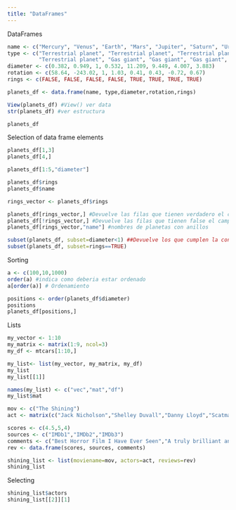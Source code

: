 ```yaml
---
title: "DataFrames"
---
```


DataFrames

```r

name <- c("Mercury", "Venus", "Earth", "Mars", "Jupiter", "Saturn", "Uranus", "Neptune")
type <- c("Terrestrial planet", "Terrestrial planet", "Terrestrial planet", 
          "Terrestrial planet", "Gas giant", "Gas giant", "Gas giant", "Gas giant")
diameter <- c(0.382, 0.949, 1, 0.532, 11.209, 9.449, 4.007, 3.883)
rotation <- c(58.64, -243.02, 1, 1.03, 0.41, 0.43, -0.72, 0.67)
rings <- c(FALSE, FALSE, FALSE, FALSE, TRUE, TRUE, TRUE, TRUE)

planets_df <- data.frame(name, type,diameter,rotation,rings)

View(planets_df) #View() ver data
str(planets_df) #ver estructura

planets_df
```
Selection of data frame elements
```r

planets_df[1,3]
planets_df[4,]

planets_df[1:5,"diameter"]

planets_df$rings
planets_df$name

rings_vector <- planets_df$rings

planets_df[rings_vector,] #Devuelve las filas que tienen verdadero el campo rings
planets_df[!rings_vector,] #Devuelve las filas que tienen false el campo rings
planets_df[rings_vector,"name"] #nombres de planetas con anillos 

subset(planets_df, subset=diameter<1) ##Devuelve los que cumplen la condicion <1
subset(planets_df, subset=rings==TRUE)


```
Sorting
```r
a <- c(100,10,1000)
order(a) #indica como deberia estar ordenado
a[order(a)] # Ordenamiento

positions <- order(planets_df$diameter)
positions
planets_df[positions,]

```
Lists
```r
my_vector <- 1:10
my_matrix <- matrix(1:9, ncol=3)
my_df <- mtcars[1:10,]

my_list<- list(my_vector, my_matrix, my_df)
my_list
my_list[[1]]

names(my_list) <- c("vec","mat","df")
my_list$mat
```



```r
mov <- c("The Shining")
act <- matrix(c("Jack Nicholson","Shelley Duvall","Danny Lloyd","Scatman Crothers","Barry Nelson"))

scores <- c(4.5,5,4)
sources <- c("IMDb1","IMDb2","IMDb3")
comments <- c("Best Horror Film I Have Ever Seen","A truly brilliant and scary film from Stanley Kubrick","A masterpiece of psychological horror")
rev <- data.frame(scores, sources, comments)

shining_list <- list(moviename=mov, actors=act, reviews=rev)
shining_list
```
Selecting

```r
shining_list$actors
shining_list[[2]][1]

```